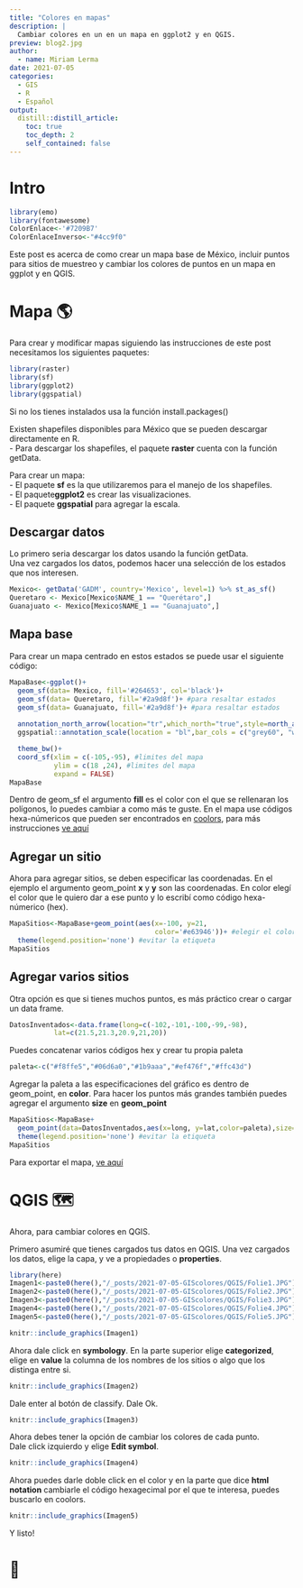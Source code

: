 ```yaml
---
title: "Colores en mapas"
description: |
  Cambiar colores en un en un mapa en ggplot2 y en QGIS.
preview: blog2.jpg
author:
  - name: Miriam Lerma
date: 2021-07-05
categories:
  - GIS
  - R
  - Español
output:
  distill::distill_article:
    toc: true
    toc_depth: 2
    self_contained: false
---
```



# Intro

```r
library(emo)
library(fontawesome)
ColorEnlace<-'#7209B7'
ColorEnlaceInverso<-"#4cc9f0"
```

Este post es acerca de como crear un mapa base de México, incluir puntos para sitios de muestreo y cambiar los colores de puntos en un mapa en ggplot y en QGIS.

# Mapa 🌎

Para crear y modificar mapas siguiendo las instrucciones de este post necesitamos los siguientes paquetes:

```r
library(raster)
library(sf)
library(ggplot2)
library(ggspatial)
```

Si no los tienes instalados usa la función install.packages()

Existen shapefiles disponibles para México que se pueden descargar directamente en R.  <br>
- Para descargar los shapefiles, el paquete **raster** cuenta con la función getData. <br>

Para crear un mapa: <br>
- El paquete **sf** es la que utilizaremos para el manejo de los shapefiles. <br>
- El paquete**ggplot2** es crear las visualizaciones.<br>
- El paquete **ggspatial** para agregar la escala.<br>


## Descargar datos

Lo primero seria descargar los datos usando la función getData. <br>
Una vez cargados los datos, podemos hacer una selección de los estados que nos interesen. <br>

```r
Mexico<- getData('GADM', country='Mexico', level=1) %>% st_as_sf()
Queretaro <- Mexico[Mexico$NAME_1 == "Querétaro",]
Guanajuato <- Mexico[Mexico$NAME_1 == "Guanajuato",]
```

## Mapa base
Para crear un mapa centrado en estos estados se puede usar el siguiente código:

```r
MapaBase<-ggplot()+
  geom_sf(data= Mexico, fill='#264653', col='black')+
  geom_sf(data= Queretaro, fill='#2a9d8f')+ #para resaltar estados
  geom_sf(data= Guanajuato, fill='#2a9d8f')+ #para resaltar estados
  
  annotation_north_arrow(location="tr",which_north="true",style=north_arrow_fancy_orienteering ())+ #Norte
  ggspatial::annotation_scale(location = "bl",bar_cols = c("grey60", "white"))+ #Escala

  theme_bw()+
  coord_sf(xlim = c(-105,-95), #limites del mapa
           ylim = c(18 ,24), #limites del mapa
           expand = FALSE)
MapaBase
```

Dentro de geom_sf el argumento **fill** es el color con el que se rellenaran los polígonos, lo puedes cambiar a como más te guste. En el mapa use códigos hexa-númericos que pueden ser encontrados en [coolors](https://coolors.co/), para más instrucciones [ve aquí](https://miriamll.github.io/Curso_CIAD/Xaringan-Parte2#16)

## Agregar un sitio

Ahora para agregar sitios, se deben especificar las coordenadas.
En el ejemplo el argumento geom_point **x** y **y** son las coordenadas. En color elegí el color que le quiero dar a ese punto y lo escribí como código hexa-númerico (hex). 

```r
MapaSitios<-MapaBase+geom_point(aes(x=-100, y=21, 
                                    color='#e63946'))+ #elegir el color
  theme(legend.position='none') #evitar la etiqueta
MapaSitios
```

## Agregar varios sitios

Otra opción es que si tienes muchos puntos, es más práctico crear o cargar un data frame. 

```r
DatosInventados<-data.frame(long=c(-102,-101,-100,-99,-98),
           lat=c(21.5,21.3,20.9,21,20))
```

Puedes concatenar varios códigos hex y crear tu propia paleta

```r
paleta<-c("#f8ffe5","#06d6a0","#1b9aaa","#ef476f","#ffc43d")
```

Agregar la paleta a las especificaciones del gráfico es dentro de geom_point, en **color**.
Para hacer los puntos más grandes también puedes agregar el argumento **size** en **geom_point**

```r
MapaSitios<-MapaBase+
  geom_point(data=DatosInventados,aes(x=long, y=lat,color=paleta),size=3)+ 
  theme(legend.position='none') #evitar la etiqueta
MapaSitios
```

Para exportar el mapa, [ve aquí](https://miriamll.github.io/Curso_CIAD/Clase2#49)

# QGIS 🗺️

Ahora, para cambiar colores en QGIS.

Primero asumiré que tienes cargados tus datos en QGIS. 
Una vez cargados los datos, elige la capa, y ve a propiedades o **properties**.

```r
library(here)
Imagen1<-paste0(here(),"/_posts/2021-07-05-GIScolores/QGIS/Folie1.JPG")
Imagen2<-paste0(here(),"/_posts/2021-07-05-GIScolores/QGIS/Folie2.JPG")
Imagen3<-paste0(here(),"/_posts/2021-07-05-GIScolores/QGIS/Folie3.JPG")
Imagen4<-paste0(here(),"/_posts/2021-07-05-GIScolores/QGIS/Folie4.JPG")
Imagen5<-paste0(here(),"/_posts/2021-07-05-GIScolores/QGIS/Folie5.JPG")
```

```r
knitr::include_graphics(Imagen1)
```

Ahora dale click en **symbology**. En la parte superior elige **categorized**, elige en **value** la columna de los nombres de los sitios o algo que los distinga entre si.

```r
knitr::include_graphics(Imagen2)
```

Dale enter al botón de classify. Dale Ok.

```r
knitr::include_graphics(Imagen3)
```

Ahora debes tener la opción de cambiar los colores de cada punto.  
Dale click izquierdo y elige **Edit symbol**.

```r
knitr::include_graphics(Imagen4)
```

Ahora puedes darle doble click en el color y en la parte que dice **html notation** cambiarle el código hexagecimal por el que te interesa, puedes buscarlo en coolors.

```r
knitr::include_graphics(Imagen5)
```


Y listo!

<h1> 🥳 </h1>
